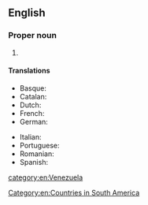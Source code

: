 ==English==
{{Wikipedia}}

===Proper noun===
{{en-proper noun|head=[[Bolivarian]] [[republic|Republic]] of [[Venezuela]]}}

# {{senseid|en|Q717}}{{n-g|The official name of [[Venezuela]].}}

====Translations====
{{trans-top|id=Q717|official name of Venezuela}}
* Basque: {{t|eu|Venezuelako Bolibartar Errepublika}}
* Catalan: {{t|ca|República Bolivariana de Veneçuela|f}}
* Dutch: {{t|nl|Bolivariaanse Republiek Venezuela|f}}
* French: {{t+|fr|République bolivarienne du Venezuela|f}}
* German: {{t+|de|Bolivarische Republik Venezuela|f}}
{{trans-mid}}
* Italian: {{t|it|Repubblica Bolivariana del Venezuela|f}}
* Portuguese: {{t|pt|República Bolivariana da Venezuela|f}}
* Romanian: {{t|ro|Republica Bolivariană a Venezuelei|f}}
* Spanish: {{t|es|República Bolivariana de Venezuela|f}}
{{trans-bottom}}

[[category:en:Venezuela]]

[[Category:en:Countries in South America]]